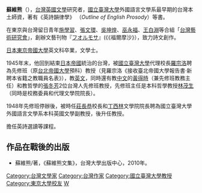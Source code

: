 '''蘇維熊'''（{{bd|1908年||1968年|3月6日}}），[[台灣|台灣]][[英國文學|英國文學]]研究者，[[國立臺灣大學|國立臺灣大學]]外國語言文學系最早期的台灣本土師資，著有《英詩韻律學》 （''Outline of English Prosody''）等書。

在東京與台灣留日青年[[施學習|施學習]]、[[張文環|張文環]]、[[吳坤煌|吳坤煌]]、[[巫永福|巫永福]]、[[王白淵|王白淵]]等合組「[[台灣藝術研究會|台灣藝術研究會]]」，創辦文藝刊物『[[福爾摩沙_(雜誌)|フオルモサ]]』(《《福爾摩沙》），致力詩文創作。

[[日本|日本]][[東京帝國大學|東京帝國大學]]英文科卒業，文學士。

1945年末，他回到結束[[日本帝國|日本帝國]]統治的台灣，被[[國立臺灣大學|國立臺灣大學]]代理校長[[羅宗洛|羅宗洛]]聘為先修班（原[[台北帝國大學|台北帝國大學]]預科）教授（見羅宗洛《接收臺北帝國大學報告書·新聘本省籍之教職員名表》），教[[英文|英文]]，同時還有教[[中文|中文]]的[[黃得時|黃得時]]（兼先修班教務主任）和教哲學的[[張冬芳|張冬芳]]2位台灣人先修班教授，先修班主任是本科哲學教授[[林茂生|林茂生]]（同時是校務委員和代理文學院院長）。

1948年先修班停辦後，被時任[[莊長恭|莊長恭]]校長和[[丁西林|丁西林]]文學院院長聘為國立臺灣大學外國語言文學系本科英國文學副教授，後升任教授。

擔任英詩選讀等課程。

==作品在戰後的出版==
*蘇維熊/著，《蘇維熊文集》，台灣大學出版中心，2010年。

[[Category:台灣文學家|Category:台灣文學家]]
[[Category:台灣作家|Category:台灣作家]]
[[Category:國立臺灣大學教授|Category:國立臺灣大學教授]]
[[Category:東京大學校友|Category:東京大學校友]]
[[Category:蘇姓|W]]